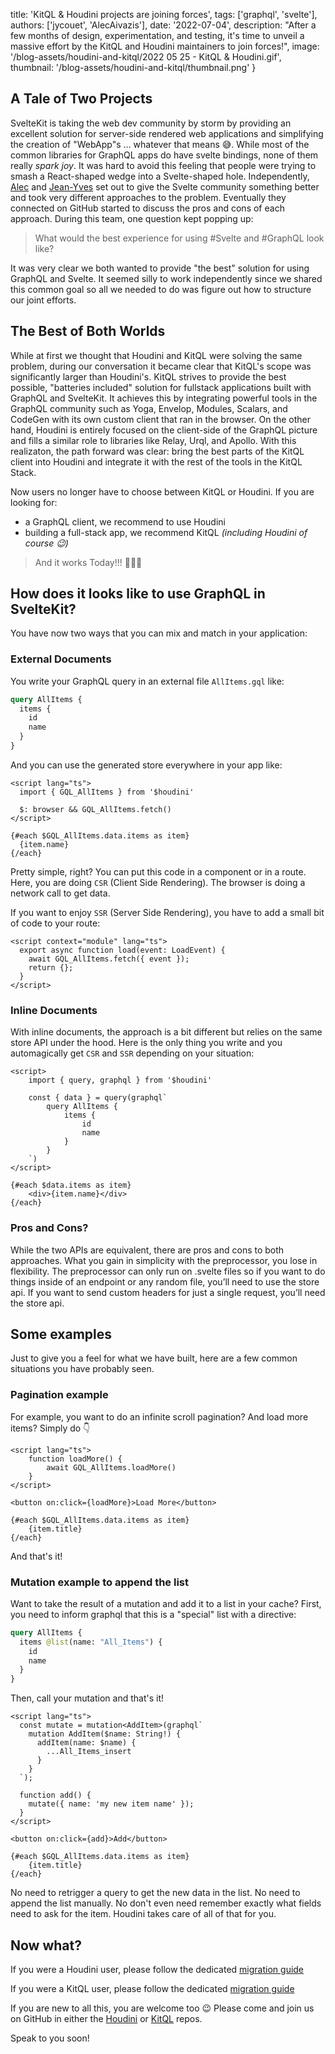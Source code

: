 
  title: 'KitQL & Houdini projects are joining forces',
  tags: ['graphql', 'svelte'],
  authors: ['jycouet', 'AlecAivazis'],
  date: '2022-07-04',
  description:
    "After a few months of design, experimentation, and testing, it's time to unveil a massive effort by the KitQL and Houdini maintainers to join forces!",
  image: '/blog-assets/houdini-and-kitql/2022 05 25 - KitQL & Houdini.gif',
  thumbnail: '/blog-assets/houdini-and-kitql/thumbnail.png'
}


## A Tale of Two Projects

SvelteKit is taking the web dev community by storm by providing an excellent solution for server-side rendered web applications and simplifying the creation of "WebApp"s
... whatever that means 😅. While most of the common libraries for GraphQL apps do have svelte bindings, none of them really _spark joy_. It was hard to avoid this feeling
that people were trying to smash a React-shaped wedge into a Svelte-shaped hole. Independently, [Alec](https://github.com/AlecAivazis) and [Jean-Yves](https://twitter.com/jycouet) 
set out to give the Svelte community something better and took very different approaches to the problem. Eventually they connected on GitHub started to discuss the pros and cons 
of each approach. During this team, one  question kept popping up:

> What would the best experience for using #Svelte and #GraphQL look like?

It was very clear we both wanted to provide "the best" solution for using GraphQL and Svelte. It seemed silly to work independently since we shared this common goal
so all we needed to do was figure out how to structure our joint efforts. 

## The Best of Both Worlds 

While at first we thought that Houdini and KitQL were solving the same problem, during our conversation it became clear that KitQL's scope was significantly larger than Houdini's.
KitQL strives to provide the best possible, "batteries included" solution for fullstack applications built with GraphQL and SvelteKit. It achieves this by integrating powerful 
tools in the GraphQL community such as Yoga, Envelop, Modules, Scalars, and CodeGen with its own custom client that ran in the browser. On the other hand, Houdini is entirely focused on the 
client-side of the GraphQL picture and fills a similar role to libraries like Relay, Urql, and Apollo. With this realizaton, the path forward was clear: bring the best parts of the KitQL
client into Houdini and integrate it with the rest of the tools in the KitQL Stack.

Now users no longer have to choose between KitQL or Houdini. If you are looking for:

- a GraphQL client, we recommend to use Houdini
- building a full-stack app, we recommend KitQL _(including Houdini of course 😉)_

> And it works Today!!! 🥳🥳🥳

## How does it looks like to use GraphQL in SvelteKit?

You have now two ways that you can mix and match in your application:

### External Documents

You write your GraphQL query in an external file `AllItems.gql` like:

```graphql
query AllItems {
  items {
    id
    name
  }
}
```

And you can use the generated store everywhere in your app like:

```svelte
<script lang="ts">
  import { GQL_AllItems } from '$houdini'

  $: browser && GQL_AllItems.fetch()
</script>

{#each $GQL_AllItems.data.items as item}
  {item.name}
{/each}
```

Pretty simple, right? You can put this code in a component or in a route.
Here, you are doing `CSR` (Client Side Rendering). The browser is doing a network call to get data.

If you want to enjoy `SSR` (Server Side Rendering), you have to add a small bit of code to your route:

```svelte
<script context="module" lang="ts">
  export async function load(event: LoadEvent) {
    await GQL_AllItems.fetch({ event });
    return {};
  }
</script>
```

### Inline Documents

With inline documents, the approach is a bit different but relies on the same store API under the hood.
Here is the only thing you write and you automagically get `CSR` and `SSR` depending on your situation:

```svelte
<script>
    import { query, graphql } from '$houdini'

    const { data } = query(graphql`
        query AllItems {
            items {
                id
                name
            }
        }
    `)
</script>

{#each $data.items as item}
    <div>{item.name}</div>
{/each}
```

### Pros and Cons?

While the two APIs are equivalent, there are pros and cons to both approaches. 
What you gain in simplicity with the preprocessor, you lose in flexibility. The 
preprocessor can only run on .svelte files so if you want to do things inside of 
an endpoint or any random file, you’ll need to use the store api. If you want to send 
custom headers for just a single request, you’ll need the store api.

## Some examples

Just to give you a feel for what we have built, here are a few common situations you 
have probably seen.

### Pagination example

For example, you want to do an infinite scroll pagination? And load more items?
Simply do 👇

```svelte
<script lang="ts">
    function loadMore() {
        await GQL_AllItems.loadMore()
    }
</script>

<button on:click={loadMore}>Load More</button>

{#each $GQL_AllItems.data.items as item}
    {item.title}
{/each}
```

And that's it!

### Mutation example to append the list

Want to take the result of a mutation and add it to a list in your cache? First, you need to inform 
graphql that this is a "special" list with a directive:

```graphql
query AllItems {
  items @list(name: "All_Items") {
    id
    name
  }
}
```

Then, call your mutation and that's it!

```svelte
<script lang="ts">
  const mutate = mutation<AddItem>(graphql`
    mutation AddItem($name: String!) {
      addItem(name: $name) {
        ...All_Items_insert
      }
    }
  `);

  function add() {
    mutate({ name: 'my new item name' });
  }
</script>

<button on:click={add}>Add</button>

{#each $GQL_AllItems.data.items as item}
    {item.title}
{/each}
```

No need to retrigger a query to get the new data in the list. No need to append the 
list manually. No don't even need remember exactly what fields need to ask for the item.
Houdini takes care of all of that for you.

## Now what?

If you were a Houdini user, please follow the dedicated [migration guide]()

If you were a KitQL user, please follow the dedicated [migration guide]()

If you are new to all this, you are welcome too 😉 Please come and join us on GitHub in either the 
[Houdini](https://github.com/HoudiniGraphql/houdini) or [KitQL](https://www.kitql.dev/) repos.

Speak to you soon!
